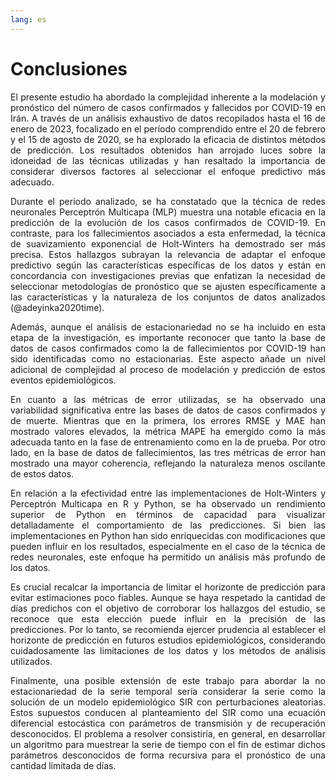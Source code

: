 ```yaml
---
lang: es
---
```


# Conclusiones

::: {style="text-align: justify"}
El presente estudio ha abordado la complejidad inherente a la modelación y pronóstico del número de casos confirmados y fallecidos por COVID-19 en Irán. A través de un análisis exhaustivo de datos recopilados hasta el 16 de enero de 2023, focalizado en el período comprendido entre el 20 de febrero y el 15 de agosto de 2020, se ha explorado la eficacia de distintos métodos de predicción. Los resultados obtenidos han arrojado luces sobre la idoneidad de las técnicas utilizadas y han resaltado la importancia de considerar diversos factores al seleccionar el enfoque predictivo más adecuado.

Durante el periodo analizado, se ha constatado que la técnica de redes neuronales Perceptrón Multicapa (MLP) muestra una notable eficacia en la predicción de la evolución de los casos confirmados de COVID-19. En contraste, para los fallecimientos asociados a esta enfermedad, la técnica de suavizamiento exponencial de Holt-Winters ha demostrado ser más precisa. Estos hallazgos subrayan la relevancia de adaptar el enfoque predictivo según las características específicas de los datos y están en concordancia con investigaciones previas que enfatizan la necesidad de seleccionar metodologías de pronóstico que se ajusten específicamente a las características y la naturaleza de los conjuntos de datos analizados (@adeyinka2020time).

Además, aunque el análisis de estacionariedad no se ha incluido en esta etapa de la investigación, es importante reconocer que tanto la base de datos de casos confirmados como la de fallecimientos por COVID-19 han sido identificadas como no estacionarias. Este aspecto añade un nivel adicional de complejidad al proceso de modelación y predicción de estos eventos epidemiológicos.

En cuanto a las métricas de error utilizadas, se ha observado una variabilidad significativa entre las bases de datos de casos confirmados y de muerte. Mientras que en la primera, los errores RMSE y MAE han mostrado valores elevados, la métrica MAPE ha emergido como la más adecuada tanto en la fase de entrenamiento como en la de prueba. Por otro lado, en la base de datos de fallecimientos, las tres métricas de error han mostrado una mayor coherencia, reflejando la naturaleza menos oscilante de estos datos.

En relación a la efectividad entre las implementaciones de Holt-Winters y Perceptrón Multicapa en R y Python, se ha observado un rendimiento superior de Python en términos de capacidad para visualizar detalladamente el comportamiento de las predicciones. Si bien las implementaciones en Python han sido enriquecidas con modificaciones que pueden influir en los resultados, especialmente en el caso de la técnica de redes neuronales, este enfoque ha permitido un análisis más profundo de los datos.

Es crucial recalcar la importancia de limitar el horizonte de predicción para evitar estimaciones poco fiables. Aunque se haya respetado la cantidad de días predichos con el objetivo de corroborar los hallazgos del estudio, se reconoce que esta elección puede influir en la precisión de las predicciones. Por lo tanto, se recomienda ejercer prudencia al establecer el horizonte de predicción en futuros estudios epidemiológicos, considerando cuidadosamente las limitaciones de los datos y los métodos de análisis utilizados.

Finalmente, una posible extensión de este trabajo para abordar la no estacionariedad de la serie temporal sería considerar la serie como la solución de un modelo epidemiológico SIR con perturbaciones aleatorias. Estos supuestos conducen al planteamiento del SIR como una ecuación diferencial estocástica con parámetros de transmisión y de recuperación desconocidos. El problema a resolver consistiría, en general, en desarrollar un algoritmo para muestrear la serie de tiempo con el fin de estimar dichos parámetros desconocidos de forma recursiva para el pronóstico de una cantidad limitada de días.
:::

